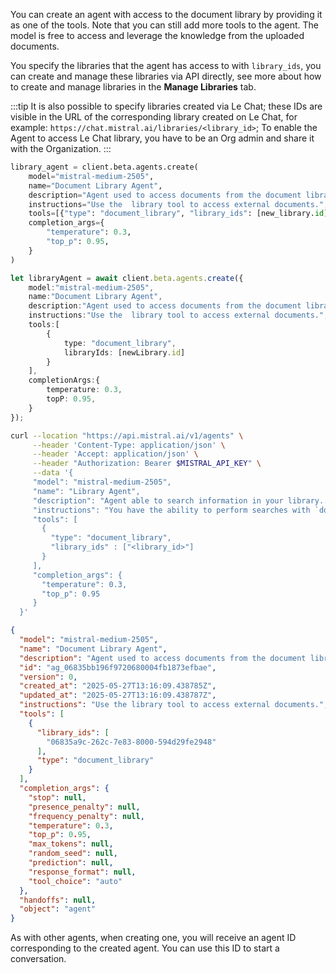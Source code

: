 
You can create an agent with access to the document library by providing it as one of the tools. Note that you can still add more tools to the agent. The model is free to access and leverage the knowledge from the uploaded documents.

You specify the libraries that the agent has access to with `library_ids`, you can create and manage these libraries via API directly, see more about how to create and manage libraries in the **Manage Libraries** tab.

:::tip
It is also possible to specify libraries created via Le Chat; these IDs are visible in the URL of the corresponding library created on Le Chat, for example: `https://chat.mistral.ai/libraries/<library_id>`; To enable the Agent to access Le Chat library, you have to be an Org admin and share it with the Organization.
:::

<Tabs groupId="code">
  <TabItem value="python" label="python" default>

```py
library_agent = client.beta.agents.create(
    model="mistral-medium-2505",
    name="Document Library Agent",
    description="Agent used to access documents from the document library.",
    instructions="Use the  library tool to access external documents.",
    tools=[{"type": "document_library", "library_ids": [new_library.id]}],
    completion_args={
        "temperature": 0.3,
        "top_p": 0.95,
    }
)
```
  </TabItem>

  <TabItem value="typescript" label="typescript">

```typescript
let libraryAgent = await client.beta.agents.create({
    model:"mistral-medium-2505",
    name:"Document Library Agent",
    description:"Agent used to access documents from the document library.",
    instructions:"Use the  library tool to access external documents.",
    tools:[
        {
            type: "document_library", 
            libraryIds: [newLibrary.id]
        }
    ],
    completionArgs:{
        temperature: 0.3,
        topP: 0.95,
    }
});
```
  </TabItem>

  <TabItem value="curl" label="curl">

```bash
curl --location "https://api.mistral.ai/v1/agents" \
     --header 'Content-Type: application/json' \
     --header 'Accept: application/json' \
     --header "Authorization: Bearer $MISTRAL_API_KEY" \
     --data '{
     "model": "mistral-medium-2505",
     "name": "Library Agent",
     "description": "Agent able to search information in your library...",
     "instructions": "You have the ability to perform searches with `document_library` to find relevant information.",
     "tools": [
       {
         "type": "document_library",
         "library_ids" : ["<library_id>"]
       }
     ],
     "completion_args": {
       "temperature": 0.3,
       "top_p": 0.95
     }
  }'
```
  </TabItem>
  <TabItem value="output" label="output">

```json
{
  "model": "mistral-medium-2505",
  "name": "Document Library Agent",
  "description": "Agent used to access documents from the document library.",
  "id": "ag_06835bb196f9720680004fb1873efbae",
  "version": 0,
  "created_at": "2025-05-27T13:16:09.438785Z",
  "updated_at": "2025-05-27T13:16:09.438787Z",
  "instructions": "Use the library tool to access external documents.",
  "tools": [
    {
      "library_ids": [
        "06835a9c-262c-7e83-8000-594d29fe2948"
      ],
      "type": "document_library"
    }
  ],
  "completion_args": {
    "stop": null,
    "presence_penalty": null,
    "frequency_penalty": null,
    "temperature": 0.3,
    "top_p": 0.95,
    "max_tokens": null,
    "random_seed": null,
    "prediction": null,
    "response_format": null,
    "tool_choice": "auto"
  },
  "handoffs": null,
  "object": "agent"
}

```
  </TabItem>
</Tabs>

As with other agents, when creating one, you will receive an agent ID corresponding to the created agent. You can use this ID to start a conversation.
